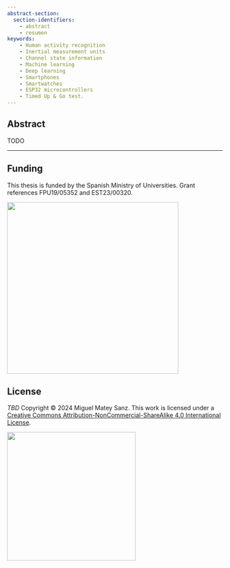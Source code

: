 ```yaml
---
abstract-section:
  section-identifiers:
    - abstract
    - resumen
keywords: 
    - Human activity recognition
    - Inertial measurement units
    - Channel state information
    - Machine learning
    - Deep learning
    - Smartphones
    - Smartwatches
    - ESP32 microcontrollers
    - Timed Up & Go test.
---
```


## Abstract
TODO

***


## Funding {.unnumbered}

This thesis is funded by the Spanish Ministry of Universities. Grant references FPU19/05352 and EST23/00320.

![](figs/logo-ministerio-universidades.png){width=400 fig-align="center"}




## License {.unnumbered}

_TBD_ Copyright © 2024 Miguel Matey Sanz. This work is licensed under a [Creative Commons Attribution-NonCommercial-ShareAlike 4.0 International License](https://creativecommons.org/licenses/by-nc-sa/4.0/).

[![](figs/by-nc-sa.png){width=300 fig-align="center"}](https://creativecommons.org/licenses/by-nc-sa/4.0/)
